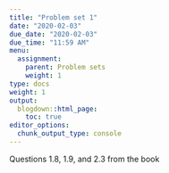 ```yaml
---
title: "Problem set 1"
date: "2020-02-03"
due_date: "2020-02-03"
due_time: "11:59 AM"
menu:
  assignment:
    parent: Problem sets
    weight: 1
type: docs
weight: 1
output:
  blogdown::html_page:
    toc: true
editor_options: 
  chunk_output_type: console
---
```


Questions 1.8, 1.9, and 2.3 from the book


